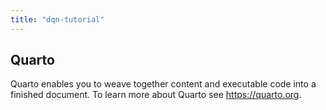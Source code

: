 ```yaml
---
title: "dqn-tutorial"
---
```


## Quarto

Quarto enables you to weave together content and executable code into a finished document. To learn more about Quarto see <https://quarto.org>.
